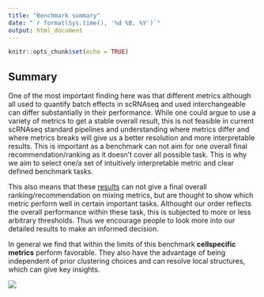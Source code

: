 ```yaml
---
title: "Benchmark summary"
date: "`r format(Sys.time(), '%d %B, %Y')`"
output: html_document
---
```


```r
knitr::opts_chunk$set(echo = TRUE)
```

## Summary

One of the most important finding here was that different metrics although all used to quantify batch effects in scRNAseq and used interchangeable can differ substantially in their performance. While one could argue to use a variety of metrics to get a stable overall result, this is not feasible in current scRNAseq standard pipelines and understanding where metrics differ and where metrics breaks will give us a better resolution and more interpretable results. This is important as a benchmark can not aim for one overall final recommendation/ranking as it doesn't cover all possible task. This is why we aim to select one/a set of intuitively interpretable metric and clear defined benchmark tasks.  
  
This also means that these [results](summary_results.html) can not give a final overall ranking/recommendation on mixing metrics, but are thought to show which metric perform well in certain important tasks. Althought our order reflects the overall performance within these task, this is subjected to more or less arbitrary thresholds. Thus we encourage people to look more into our detailed results to make an informed decision.  
  
In general we find that within the limits of this benchmark **cellspecific metrics** perform favorable. They also have the advantage of being independent of prior clustering choices and can resolve local structures, which can give key insights.

![](../../docs/summary_results_files/figure-html/vis-1.svg)